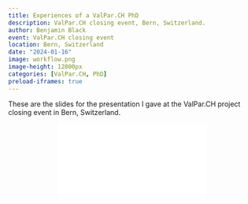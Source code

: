 ```yaml
---
title: Experiences of a ValPar.CH PhD               
description: ValPar.CH closing event, Bern, Switzerland.
author: Benjamin Black
event: ValPar.CH closing event
location: Bern, Switzerland
date: "2024-01-16"
image: workflow.png
image-height: 12000px
categories: [ValPar.CH, PhD]
preload-iframes: true
---
```


These are the slides for the presentation I gave at the ValPar.CH project closing event in Bern, Switzerland. 

```{=html}
<div class="embed-container">
  <p align="center"><iframe src="ValParCH_closing_pres_BB.pdf" style="border: 0.5px" ></iframe
  /p>
</div>
```